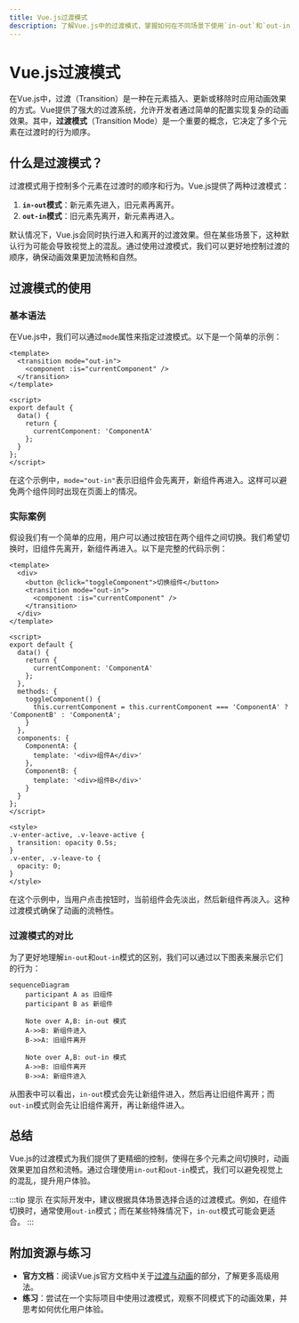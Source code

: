 ```yaml
---
title: Vue.js过渡模式
description: 了解Vue.js中的过渡模式，掌握如何在不同场景下使用`in-out`和`out-in`模式来控制元素的过渡行为。
---
```


# Vue.js过渡模式

在Vue.js中，过渡（Transition）是一种在元素插入、更新或移除时应用动画效果的方式。Vue提供了强大的过渡系统，允许开发者通过简单的配置实现复杂的动画效果。其中，**过渡模式**（Transition Mode）是一个重要的概念，它决定了多个元素在过渡时的行为顺序。

## 什么是过渡模式？

过渡模式用于控制多个元素在过渡时的顺序和行为。Vue.js提供了两种过渡模式：

1. **`in-out`模式**：新元素先进入，旧元素再离开。
2. **`out-in`模式**：旧元素先离开，新元素再进入。

默认情况下，Vue.js会同时执行进入和离开的过渡效果。但在某些场景下，这种默认行为可能会导致视觉上的混乱。通过使用过渡模式，我们可以更好地控制过渡的顺序，确保动画效果更加流畅和自然。

## 过渡模式的使用

### 基本语法

在Vue.js中，我们可以通过`mode`属性来指定过渡模式。以下是一个简单的示例：

```vue
<template>
  <transition mode="out-in">
    <component :is="currentComponent" />
  </transition>
</template>

<script>
export default {
  data() {
    return {
      currentComponent: 'ComponentA'
    };
  }
};
</script>
```

在这个示例中，`mode="out-in"`表示旧组件会先离开，新组件再进入。这样可以避免两个组件同时出现在页面上的情况。

### 实际案例

假设我们有一个简单的应用，用户可以通过按钮在两个组件之间切换。我们希望切换时，旧组件先离开，新组件再进入。以下是完整的代码示例：

```vue
<template>
  <div>
    <button @click="toggleComponent">切换组件</button>
    <transition mode="out-in">
      <component :is="currentComponent" />
    </transition>
  </div>
</template>

<script>
export default {
  data() {
    return {
      currentComponent: 'ComponentA'
    };
  },
  methods: {
    toggleComponent() {
      this.currentComponent = this.currentComponent === 'ComponentA' ? 'ComponentB' : 'ComponentA';
    }
  },
  components: {
    ComponentA: {
      template: '<div>组件A</div>'
    },
    ComponentB: {
      template: '<div>组件B</div>'
    }
  }
};
</script>

<style>
.v-enter-active, .v-leave-active {
  transition: opacity 0.5s;
}
.v-enter, .v-leave-to {
  opacity: 0;
}
</style>
```

在这个示例中，当用户点击按钮时，当前组件会先淡出，然后新组件再淡入。这种过渡模式确保了动画的流畅性。

### 过渡模式的对比

为了更好地理解`in-out`和`out-in`模式的区别，我们可以通过以下图表来展示它们的行为：

```mermaid
sequenceDiagram
    participant A as 旧组件
    participant B as 新组件

    Note over A,B: in-out 模式
    A->>B: 新组件进入
    B->>A: 旧组件离开

    Note over A,B: out-in 模式
    A->>B: 旧组件离开
    B->>A: 新组件进入
```

从图表中可以看出，`in-out`模式会先让新组件进入，然后再让旧组件离开；而`out-in`模式则会先让旧组件离开，再让新组件进入。

## 总结

Vue.js的过渡模式为我们提供了更精细的控制，使得在多个元素之间切换时，动画效果更加自然和流畅。通过合理使用`in-out`和`out-in`模式，我们可以避免视觉上的混乱，提升用户体验。

:::tip 提示
在实际开发中，建议根据具体场景选择合适的过渡模式。例如，在组件切换时，通常使用`out-in`模式；而在某些特殊情况下，`in-out`模式可能会更适合。
:::

## 附加资源与练习

- **官方文档**：阅读Vue.js官方文档中关于[过渡与动画](https://v3.vuejs.org/guide/transitions.html)的部分，了解更多高级用法。
- **练习**：尝试在一个实际项目中使用过渡模式，观察不同模式下的动画效果，并思考如何优化用户体验。
